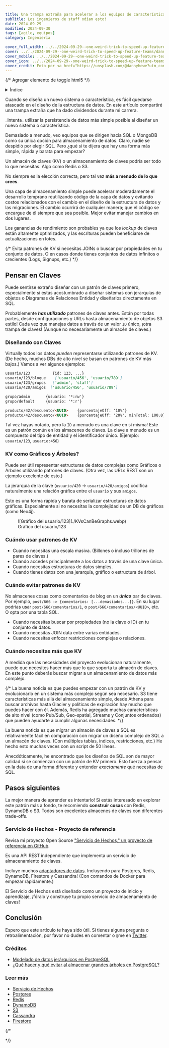 ```yaml
---

title: Una trampa extraña para acelerar a los equipos de características!
subTitle: Los ingenieros de staff odian esto!
date: 2024-09-29
modified: 2024-09-30
tags: [agile, equipos]
category: Ingeniería

cover_full_width: ../../2024-09-29--one-weird-trick-to-speed-up-feature-teams/wide_danny-howe-98KlbUsOO_w-unsplash.webp
cover: ../../2024-09-29--one-weird-trick-to-speed-up-feature-teams/danny-howe-98KlbUsOO_w-unsplash__w300.webp
cover_mobile: ../../2024-09-29--one-weird-trick-to-speed-up-feature-teams/danny-howe-98KlbUsOO_w-unsplash__w200.webp
cover_icon: ../../2024-09-29--one-weird-trick-to-speed-up-feature-teams/danny-howe-98KlbUsOO_w-unsplash__w200.webp
cover_credit: Foto por <a href="https://unsplash.com/@dannyhowe?utm_content=creditCopyText&utm_medium=referral&utm_source=unsplash">Danny Howe</a> en <a href="https://unsplash.com/photos/red-and-white-neon-light-signage-98KlbUsOO_w?utm_content=creditCopyText&utm_medium=referral&utm_source=unsplash">Unsplash</a>
---
```


{/* Agregar elemento de toggle html5 */}

<details>
<summary>Índice</summary>

- [Pensar en Claves](#pensar-en-claves)
  - [Diseñando con Claves](#diseñando-con-claves)
  - [KV como Gráficos y Árboles?](#kv-como-gráficos-y-árboles)
  - [Cuándo usar patrones de KV](#cuándo-usar-patrones-de-kv)
  - [Cuándo evitar patrones de KV](#cuándo-evitar-patrones-de-kv)
  - [Cuándo necesitas más que KV](#cuándo-necesitas-más-que-kv)
- [Pasos siguientes](#pasos-siguientes)
  - [Servicio de Hechos - Proyecto de referencia](#servicio-de-hechos---proyecto-de-referencia)
- [Conclusión](#conclusión)
  - [Leer más](#leer-más)

</details>

Cuando se diseña un nuevo sistema o característica, es fácil quedarse atascado en el diseño de la estructura de datos. En este artículo compartiré una trampa extraña que ha dado dividendos durante mi carrera.

<section class="breakout">
  _Intenta_ utilizar la persistencia de datos más simple posible al diseñar un nuevo sistema o característica.
</section>

Demasiado a menudo, veo equipos que se dirigen hacia SQL o MongoDB como su única opción para almacenamiento de datos. Claro, nadie se despidió por elegir SQL. Pero ¿qué si te dijera que hay una forma más simple, rápida y barata para empezar?

Un almacén de claves (KV) o un almacenamiento de claves podría ser todo lo que necesitas. Algo como Redis o S3.

No siempre es la elección correcta, pero tal vez **más a menudo de lo que crees**.

Una capa de almacenamiento simple puede acelerar moderadamente el desarrollo temprano reutilizando código de la capa de datos y evitando costos relacionados con el cambio en el diseño de la estructura de datos y las migraciones. El cambio ocurrirá de cualquier manera; que el código se encargue de él siempre que sea posible. Mejor evitar manejar cambios en dos lugares.

Los ganancias de rendimiento son probables ya que los _lookup_ de claves están altamente optimizados, y las escrituras pueden beneficiarse de actualizaciones en lotes.

{/* Evita patrones de KV si necesitas JOINs o buscar por propiedades en tu conjunto de datos. O en casos donde tienes conjuntos de datos infinitos o crecientes (Logs, Signups, etc.) */}

## Pensar en Claves

Puede sentirse extraño diseñar con un patrón de claves primero, especialmente si estás acostumbrado a diseñar sistemas con jerarquías de objetos o Diagramas de Relaciones Entidad y diseñarlos directamente en SQL.

Probablemente ***has utilizado*** patrones de claves antes. Están por todas partes, desde configuraciones y URLs hasta almacenamiento de objetos S3 estilo! Cada vez que manejas datos a través de un valor `ID` único, ¡otra trampa de claves! (Aunque no necesariamente un almacén de claves.)

### Diseñando con Claves

Virtually todos los datos _pueden_ representarse utilizando patrones de KV. (De hecho, muchos DBs de alto nivel se basan en patrones de KV más bajos.) Vamos a ver algunos ejemplos:

```markdown
usuario/123          {id: 123, ...}
usuario/123/bloque    ['usuario/456', 'usuario/789']
usuario/123/grupos   ['admin', 'staff']
usuario/420/amigos  ['usuario/456', 'usuario/789']

grupo/admin       {usuario: '*:rw'}
grupo/default     {usuario: '*:r'}

producto/42/descuento/<UUID>	{porcentajeOff: '10%'}
producto/42/descuento/<UUID>	{porcentajeOff: '20%', minTotal: 100.0}
```

Tal vez hayas notado, pero la `ID` a menudo es una clave en sí misma! Este es un patrón común en los almacenes de claves. La clave a menudo es un compuesto del tipo de entidad y el identificador único. (Ejemplo: `usuario/123`, `usuario:456`)

### KV como Gráficos y Árboles?

Puede ser útil representar estructuras de datos complejas como Gráficos o Árboles utilizando patrones de claves. (Otra vez, las URLs REST son un ejemplo excelente de esto.)

La jerarquía de la clave (`usuario/420` -> `usuario/420/amigos`) codifica naturalmente una relación gráfica entre el `usuario` y sus `amigos`.

Esto es una forma rápida y barata de serializar estructuras de datos gráficas. Especialmente si no necesitas la complejidad de un DB de gráficos (como Neo4j).

<figure>
![Gráfico del usuario/123](./KVsCanBeGraphs.webp)
<figcaption>Gráfico del usuario/123</figcaption>
</figure>

### Cuándo usar patrones de KV

- Cuando necesitas una escala masiva. (Billones o incluso trillones de pares de claves.)
- Cuando accedes principalmente a los datos a través de una clave única.
- Cuando necesitas estructuras de datos simples.
- Cuando tienes datos con una jerarquía, gráfico o estructura de árbol.

### Cuándo evitar patrones de KV

No almacenes cosas como comentarios de blog en un _**único**_ par de claves. Por ejemplo, `post/666 -> {comentarios: [...demasiados...]}`. En su lugar podrías usar `post/666/comentarios/1`, o `post/666/comentarios/<UUID>`, etc. O opta por una tabla SQL.

- Cuando necesitas buscar por propiedades (no la clave o ID) en tu conjunto de datos.
- Cuando necesitas JOIN data entre varias entidades.
- Cuando necesitas enfocar restricciones complejas o relaciones.

### Cuándo necesitas más que KV

A medida que las necesidades del proyecto evolucionan naturalmente, puede que necesites hacer más que lo que soporta tu almacén de claves. En este punto deberás buscar migrar a un almacenamiento de datos más complejo.

{/* La buena noticia es que puedes empezar con un patrón de KV y evolucionarlo en un sistema más complejo según sea necesario. S3 tiene características más allá del almacenamiento simple, desde Athena para buscar archivos hasta Glacier y políticas de expiración hay mucho que puedes hacer con él. Además, Redis ha agregado muchas características de alto nivel (como Pub/Sub, Geo-spatial, Streams y Conjuntos ordenados) que pueden ayudarte a cumplir algunas necesidades. */}

La buena noticia es que migrar un almacén de claves a SQL es relativamente fácil en comparación con migrar un diseño complejo de SQL a un almacén de claves. (Con múltiples tablas, índices, restricciones, etc.) He hecho esto muchas veces con un script de 50 líneas.

Anecdóticamente, he encontrado que los diseños de SQL son de mayor calidad si se comienzan con un patrón de KV primero. Esto fuerza a pensar en la data de una forma diferente y entender _exactamente_ qué necesitas de SQL.

## Pasos siguientes

La mejor manera de aprender es intentarlo! Si estás interesado en explorar este patrón más a fondo, te recomiendo **construir cosas** con Redis, DynamoDB o S3.
Todos son excelentes almacenes de claves con diferentes trade-offs.

### Servicio de Hechos - Proyecto de referencia

Revisa mi proyecto Open Source ["Servicio de Hechos," un proyecto de referencia en GitHub](https://github.com/justsml/fact-service).

Es una API REST independiente que implementa un servicio de almacenamiento de claves.

Incluye muchos [adaptadores de datos](https://github.com/justsml/fact-service/tree/main/lib/providers).
Incluyendo para Postgres, Redis, DynamoDB, Firestore y Cassandra! (Con comandos de Docker para empezar rápidamente.)

El Servicio de Hechos está diseñado como un proyecto de inicio y aprendizaje, ¡fóralo y construye tu propio servicio de almacenamiento de claves!

## Conclusión

Espero que este artículo te haya sido útil. Si tienes alguna pregunta o retroalimentación, por favor no dudes en comentar o `@`me en [Twitter](https://twitter.com/justsml).

### Créditos

- [Modelado de datos jerárquicos en PostgreSQL](https://leonardqmarcq.com/posts/modeling-hierarchical-tree-data)
- [¿Qué hacer y qué evitar al almacenar grandes árboles en PostgreSQL?](https://leonardqmarcq.com/posts/dos-y-donts-de-modelar-arboles-jerárquicos-en-postgres)

### Leer más

- [Servicio de Hechos](https://github.com/justsml/fact-service)
- [Postgres](https://www.postgresql.org/)
- [Redis](https://redis.io/)
- [DynamoDB](https://aws.amazon.com/dynamodb/)
- [S3](https://aws.amazon.com/s3/)
- [Cassandra](https://cassandra.apache.org/)
- [Firestore](https://firebase.google.com/docs/firestore)

{/* <!-- Translated from English to Spanish -->
<!-- Original text length: 7729 characters -->
<!-- Translated text length: 8625 characters -->
<!-- Translation API: http://localhost:1234/v1/chat/completions -->
<!-- Translation model: lmstudio-community/Meta-Llama-3.1-8B-Instruct-GGUF -->
<!-- Translation date: 2024-11-26T19:51:38.510Z --> */}

